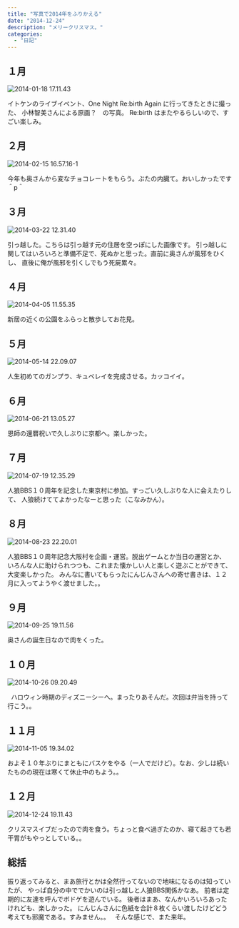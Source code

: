 ```yaml
---
title: "写真で2014年をふりかえる"
date: "2014-12-24"
description: "メリークリスマス。"
categories:
  - "日記"
---
```


## １月

<img src="/static/images/2014-01-18-17.11.43-300x225.webp" alt="2014-01-18 17.11.43" />

イトケンのライブイベント、One Night Re:birth Again に行ってきたときに撮った、
小林智美さんによる原画？　の写真。 Re:birth はまたやるらしいので、すごい楽しみ。

## ２月

<img src="/static/images/2014-02-15-16.57.16-1-225x300.webp" alt="2014-02-15 16.57.16-1" />

今年も奥さんから変なチョコレートをもらう。ぶたの内臓て。おいしかったです＾p＾

## ３月

<img src="/static/images/2014-03-22-12.31.40-225x300.webp" alt="2014-03-22 12.31.40" />

引っ越した。こちらは引っ越す元の住居を空っぽにした画像です。
引っ越しに関してはいろいろと準備不足で、死ぬかと思った。直前に奥さんが風邪をひくし、
直後に俺が風邪を引くしでもう死屍累々。  

## ４月

<img src="/static/images/2014-04-05-11.55.35.webp" alt="2014-04-05 11.55.35" />

新居の近くの公園をふらっと散歩してお花見。  

## ５月

<img src="/static/images/2014-05-14-22.09.07-225x300.webp" alt="2014-05-14 22.09.07" />

人生初めてのガンプラ、キュベレイを完成させる。カッコイイ。  

## ６月

<img src="/static/images/2014-06-21-13.05.27-225x300.webp" alt="2014-06-21 13.05.27" />

恩師の還暦祝いで久しぶりに京都へ。楽しかった。  

## ７月

<img src="/static/images/2014-07-19-12.35.29-225x300.webp" alt="2014-07-19 12.35.29" />

人狼BBS１０周年を記念した東京村に参加。すっごい久しぶりな人に会えたりして、
人狼続けててよかったなーと思った（こなみかん）。  

## ８月

<img src="/static/images/2014-08-23-22.20.01-300x169.webp" alt="2014-08-23 22.20.01" />

人狼BBS１０周年記念大阪村を企画・運営。脱出ゲームとか当日の運営とか、
いろんな人に助けられつつも、これまた懐かしい人と楽しく遊ぶことができて、大変楽しかった。
みんなに書いてもらったにんじんさんへの寄せ書きは、１２月に入ってようやく渡せました。。  

## ９月

<img src="/static/images/2014-09-25-19.11.56-225x300.webp" alt="2014-09-25 19.11.56" />

奥さんの誕生日なので肉をくった。  

## １０月

<img src="/static/images/2014-10-26-09.20.49-225x300.webp" alt="2014-10-26 09.20.49" />

  ハロウィン時期のディズニーシーへ。まったりあそんだ。次回は弁当を持って行こう。。  

## １１月

<img src="/static/images/2014-11-05-19.34.02-225x300.webp" alt="2014-11-05 19.34.02" />

およそ１０年ぶりにまともにバスケをやる（一人でだけど）。なお、少しは続いたものの現在は寒くて休止中のもよう。。  

## １２月

<img src="/static/images/2014-12-24-19.11.43-225x300.webp" alt="2014-12-24 19.11.43" />

クリスマスイブだったので肉を食う。ちょっと食べ過ぎたのか、寝て起きても若干胃がもやっとしている。。  

## 総括

振り返ってみると、まあ旅行とかは全然行ってないので地味になるのは知っていたが、
やっぱ自分の中ででかいのは引っ越しと人狼BBS関係かなあ。 前者は定期的に友達を呼んでボドゲを遊んでいる。
後者はまあ、なんかいろいろあったけれども、楽しかった。
にんじんさんに色紙を合計８枚くらい渡したけどどう考えても邪魔である。すみません。。   そんな感じで、また来年。
